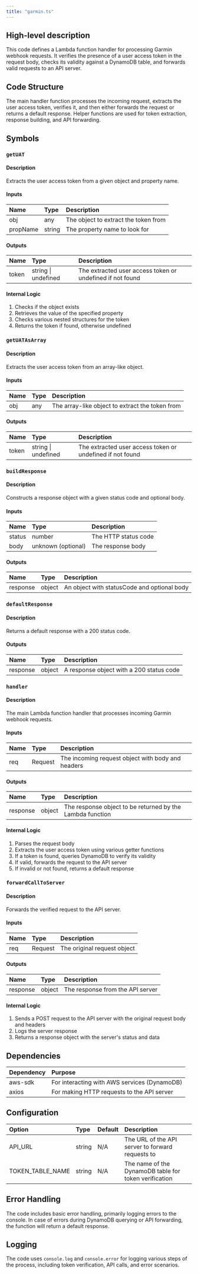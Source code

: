```yaml
---
title: "garmin.ts"
---
```


## High-level description
This code defines a Lambda function handler for processing Garmin webhook requests. It verifies the presence of a user access token in the request body, checks its validity against a DynamoDB table, and forwards valid requests to an API server.

## Code Structure
The main handler function processes the incoming request, extracts the user access token, verifies it, and then either forwards the request or returns a default response. Helper functions are used for token extraction, response building, and API forwarding.

## Symbols

### `getUAT`
#### Description
Extracts the user access token from a given object and property name.

#### Inputs
| Name | Type | Description |
|:-----|:-----|:------------|
| obj | any | The object to extract the token from |
| propName | string | The property name to look for |

#### Outputs
| Name | Type | Description |
|:-----|:-----|:------------|
| token | string \| undefined | The extracted user access token or undefined if not found |

#### Internal Logic
1. Checks if the object exists
2. Retrieves the value of the specified property
3. Checks various nested structures for the token
4. Returns the token if found, otherwise undefined

### `getUATAsArray`
#### Description
Extracts the user access token from an array-like object.

#### Inputs
| Name | Type | Description |
|:-----|:-----|:------------|
| obj | any | The array-like object to extract the token from |

#### Outputs
| Name | Type | Description |
|:-----|:-----|:------------|
| token | string \| undefined | The extracted user access token or undefined if not found |

### `buildResponse`
#### Description
Constructs a response object with a given status code and optional body.

#### Inputs
| Name | Type | Description |
|:-----|:-----|:------------|
| status | number | The HTTP status code |
| body | unknown (optional) | The response body |

#### Outputs
| Name | Type | Description |
|:-----|:-----|:------------|
| response | object | An object with statusCode and optional body |

### `defaultResponse`
#### Description
Returns a default response with a 200 status code.

#### Outputs
| Name | Type | Description |
|:-----|:-----|:------------|
| response | object | A response object with a 200 status code |

### `handler`
#### Description
The main Lambda function handler that processes incoming Garmin webhook requests.

#### Inputs
| Name | Type | Description |
|:-----|:-----|:------------|
| req | Request | The incoming request object with body and headers |

#### Outputs
| Name | Type | Description |
|:-----|:-----|:------------|
| response | object | The response object to be returned by the Lambda function |

#### Internal Logic
1. Parses the request body
2. Extracts the user access token using various getter functions
3. If a token is found, queries DynamoDB to verify its validity
4. If valid, forwards the request to the API server
5. If invalid or not found, returns a default response

### `forwardCallToServer`
#### Description
Forwards the verified request to the API server.

#### Inputs
| Name | Type | Description |
|:-----|:-----|:------------|
| req | Request | The original request object |

#### Outputs
| Name | Type | Description |
|:-----|:-----|:------------|
| response | object | The response from the API server |

#### Internal Logic
1. Sends a POST request to the API server with the original request body and headers
2. Logs the server response
3. Returns a response object with the server's status and data

## Dependencies
| Dependency | Purpose |
|:-----------|:--------|
| aws-sdk | For interacting with AWS services (DynamoDB) |
| axios | For making HTTP requests to the API server |

## Configuration
| Option | Type | Default | Description |
|:-------|:-----|:--------|:------------|
| API_URL | string | N/A | The URL of the API server to forward requests to |
| TOKEN_TABLE_NAME | string | N/A | The name of the DynamoDB table for token verification |

## Error Handling
The code includes basic error handling, primarily logging errors to the console. In case of errors during DynamoDB querying or API forwarding, the function will return a default response.

## Logging
The code uses `console.log` and `console.error` for logging various steps of the process, including token verification, API calls, and error scenarios.